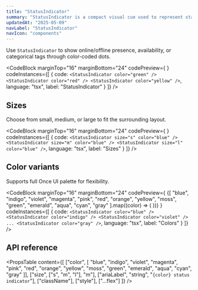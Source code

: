 ```yaml
---
title: "StatusIndicator"
summary: "StatusIndicator is a compact visual cue used to represent status or state with customizable size and color."
updatedAt: "2025-05-09"
navLabel: "StatusIndicator"
navIcon: "components"
---
```


Use `StatusIndicator` to show online/offline presence, availability, or categorical tags through color-coded dots.

<CodeBlock
  marginTop="16"
  marginBottom="24"
  codePreview={
    <Row gap="16" horizontal="center">
      <StatusIndicator color="green" />
      <StatusIndicator color="red" />
      <StatusIndicator color="yellow" />
    </Row>
  }
  codeInstances={[
    {
      code:
`<StatusIndicator color="green" />
<StatusIndicator color="red" />
<StatusIndicator color="yellow" />`,
      language: "tsx",
      label: "StatusIndicator"
    }
  ]}
/>

## Sizes

Choose from small, medium, or large to fit the surrounding layout.

<CodeBlock
  marginTop="16"
  marginBottom="24"
  codePreview={
    <Row gap="16" center>
      <StatusIndicator size="s" color="blue" />
      <StatusIndicator size="m" color="blue" />
      <StatusIndicator size="l" color="blue" />
    </Row>
  }
  codeInstances={[
    {
      code:
`<StatusIndicator size="s" color="blue" />
<StatusIndicator size="m" color="blue" />
<StatusIndicator size="l" color="blue" />`,
      language: "tsx",
      label: "Sizes"
    }
  ]}
/>

## Color variants

Supports full Once UI palette for flexibility.

<CodeBlock
  marginTop="16"
  marginBottom="24"
  codePreview={
    <Row wrap gap="12">
      {[
        "blue", "indigo", "violet", "magenta", "pink",
        "red", "orange", "yellow", "moss", "green",
        "emerald", "aqua", "cyan", "gray"
      ].map((color) => (
        <StatusIndicator key={color} color={color} />
      ))}
    </Row>
  }
  codeInstances={[
    {
      code:
`<StatusIndicator color="blue" />
<StatusIndicator color="indigo" />
<StatusIndicator color="violet" />
...
<StatusIndicator color="gray" />`,
      language: "tsx",
      label: "Colors"
    }
  ]}
/>

## API reference

<PropsTable
  content={[
    ["color", [
      "blue", "indigo", "violet", "magenta", "pink",
      "red", "orange", "yellow", "moss", "green",
      "emerald", "aqua", "cyan", "gray"
    ]],
    ["size", ["s", "m", "l"], "m"],
    ["ariaLabel", "string", "`{color} status indicator`"],
    ["className"],
    ["style"],
    ["...flex"]
  ]}
/>